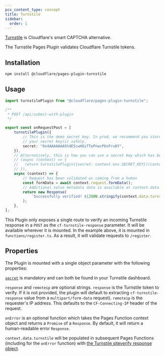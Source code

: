 ```yaml
---
pcx_content_type: concept
title: Turnstile
sidebar:
  order: 1
---
```


[Turnstile](/turnstile/) is Cloudflare's smart CAPTCHA alternative.

The Turnstile Pages Plugin validates Cloudflare Turnstile tokens.

## Installation

```sh
npm install @cloudflare/pages-plugin-turnstile
```

## Usage

```typescript
import turnstilePlugin from "@cloudflare/pages-plugin-turnstile";

/**
 * POST /api/submit-with-plugin
 */

export const onRequestPost = [
	turnstilePlugin({
		// This is the demo secret key. In prod, we recommend you store
		// your secret key(s) safely.
		secret: "0x4AAAAAAASh4E5cwHGsTTePnwcPbnFru6Y",
	}),
	// Alternatively, this is how you can use a secret key which has been stored as an environment variable
	// (async (context) => {
	//   return turnstilePlugin({secret: context.env.SECRET_KEY})(context)
	// }),
	async (context) => {
		// Request has been validated as coming from a human
		const formData = await context.request.formData();
		// Additional solve metadata data is available at context.data.turnstile
		return new Response(
			`Successfully verified! ${JSON.stringify(context.data.turnstile)}`,
		);
	},
];
```

This Plugin only exposes a single route to verify an incoming Turnstile response in a `POST` as the `cf-turnstile-response` parameter. It will be available wherever it is mounted. In the example above, it is mounted in `functions/register.ts`. As a result, it will validate requests to `/register`.

## Properties

The Plugin is mounted with a single object parameter with the following properties:

[`secret`](https://dash.cloudflare.com/login) is mandatory and can both be found in your Turnstile dashboard.

`response` and `remoteip` are optional strings. `response` is the Turnstile token to verify. If it is not provided, the plugin will default to extracting `cf-turnstile-response` value from a `multipart/form-data` request). `remoteip` is the requester's IP address. This defaults to the `CF-Connecting-IP` header of the request.

`onError` is an optional function which takes the Pages Function context object and returns a `Promise` of a `Response`. By default, it will return a human-readable error `Response`.

`context.data.turnstile` will be populated in subsequent Pages Functions (including for the `onError` function) with [the Turnstile siteverify response object](/turnstile/get-started/server-side-validation/).
